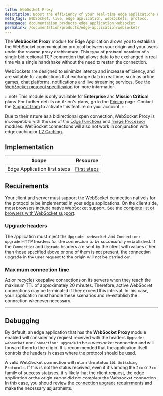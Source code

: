 ```yaml
---
title: WebSocket Proxy
description: Boost the efficiency of your real-time edge applications with the WebSocket protocol for Azion Edge Application.
meta_tags: WebSocket, live, edge application, websockets, protocol
namespace: documentation_products_edge_application_websocket
permalink: /documentation/products/edge-application/websocket/
---
```


The **WebSocket Proxy** module for Edge Application allows you to establish the WebSocket communication protocol between your origin and your users under the reverse proxy architecture. This type of protocol consists of a single bidirectional TCP connection that allows data to be exchanged in real time via a single handshake without the need to restart the connection.

WebSockets are designed to minimize latency and increase efficiency, and are suitable for applications that exchange data in real time, such as online games, chat platforms, notifications and live streaming services. See the [WebSocket protocol specification](https://datatracker.ietf.org/doc/html/rfc6455) for more information.

:::note
This module is only available for **Enterprise** and **Mission Critical** plans. For further details on Azion's plans, go to the [Pricing](https://www.azion.com/pt-br/precos/) page. Contact the [Support team](https://tickets.azion.com/) to activate this feature on your account.
:::

Due to their nature as a bidirectional open connection, WebSocket Proxy is incompatible with the use of the [Edge Functions](/en/documentation/products/edge-application/edge-functions/) and [Image Processor](/en/documentation/products/edge-application/image-processor/) modules. WebSocket connections will also not work in conjunction with edge caching or [L2 Caching](/en/documentation/products/edge-application/l2-caching/).

## Implementation

| Scope | Resource |
| --- | --- |
| Edge Application first steps| [First steps](/en/documentation/products/edge-application/first-steps/)  |

## Requirements

Your client and server must support the WebSocket connection natively for the protocol to be implemented in your edge applications. On the client side, most browsers include native WebSocket support. See the [complete list of browsers with WebSocket support](https://caniuse.com/websockets).

### Upgrade headers

The application must inject the `Upgrade: websocket` and `Connection: upgrade` HTTP headers for the connection to be successfully established. If the `Connection` and `Upgrade` headers are sent by the client with values other than those specified above or one of them is not present, the connection upgrade in the user request to the origin will not be carried out.

### Maximum connection time

Azion recycles keepalive connections on its servers when they reach the maximum TTL of approximately 20 minutes. Therefore, active WebSocket connections may be terminated if they exceed this interval. In this case, your application must handle these scenarios and re-establish the connection whenever necessary.

---

## Debugging

By default, an edge application that has the **WebSocket Proxy** module enabled will consider any request received with the headers `Upgrade: websocket` and `Connection: upgrade` to be a websocket connection and will forward them to the origin. It is recommended that the application itself controls the headers in cases where the protocol should be used.

A valid WebSocket connection will return the status `101 Switching Protocols`. If this is not the status received, even if it's among the `2xx` or `3xx` family of success statuses, it is likely that the client request, the edge application or the origin server did not complete the Websocket connection. In this case, you should review the [connection upgrade requirements](#requirements) and make the necessary adjustments.
